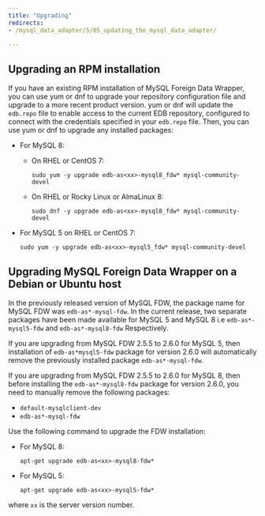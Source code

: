 ```yaml
---
title: "Upgrading"
redirects:
- /mysql_data_adapter/5/05_updating_the_mysql_data_adapter/

---
```


<div id="updating_the_mysql_data_adapter" class="registered_link"></div>

## Upgrading an RPM installation

If you have an existing RPM installation of MySQL Foreign Data Wrapper, you can use yum or dnf to upgrade your repository configuration file and upgrade to a more recent product version. yum or dnf will update the `edb.repo` file to enable access to the current EDB repository, configured to connect with the credentials specified in your `edb.repo` file. Then, you can use yum or dnf to upgrade any installed packages:

- For MySQL 8:

    -  On RHEL or CentOS 7:
       ```shell
       sudo yum -y upgrade edb-as<xx>-mysql8_fdw* mysql-community-devel
       ```
    -  On RHEL or Rocky Linux or AlmaLinux 8:
       ```shell
       sudo dnf -y upgrade edb-as<xx>-mysql8_fdw* mysql-community-devel
       ```
- For MySQL 5 on RHEL or CentOS 7:
  ```shell
  sudo yum -y upgrade edb-as<xx>-mysql5_fdw* mysql-community-devel
  ```

## Upgrading MySQL Foreign Data Wrapper on a Debian or Ubuntu host

In the previously released version of MySQL FDW, the package name for MySQL FDW was `edb-as*-mysql-fdw`. In the current release, two separate packages have been made available for MySQL 5 and MySQL 8 i.e `edb-as*-mysql5-fdw` and `edb-as*-mysql8-fdw` Respectively. 

If you are upgrading from MySQL FDW 2.5.5 to 2.6.0 for MySQL 5, then installation of `edb-as*mysql5-fdw` package for version 2.6.0 will automatically remove the previously installed package `edb-as*-mysql-fdw`.

If you are upgrading from MySQL FDW 2.5.5 to 2.6.0 for MySQL 8, then before installing the `edb-as*-mysql8-fdw` package for version 2.6.0, you need to manually remove the following packages:
- `default-mysqlclient-dev` 
- `edb-as*-mysql-fdw`

Use the following command to upgrade the FDW installation:
- For MySQL 8: 
  ```shell
  apt-get upgrade edb-as<xx>-mysql8-fdw*
  ```
- For MySQL 5:
  ```shell
  apt-get upgrade edb-as<xx>-mysql5-fdw* 
  ```
where `xx` is the server version number.
